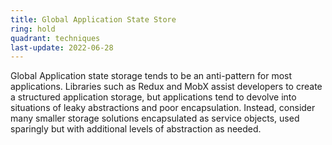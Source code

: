 ```yaml
---
title: Global Application State Store
ring: hold
quadrant: techniques
last-update: 2022-06-28
---
```


Global Application state storage tends to be an anti-pattern for most applications. Libraries such as Redux and MobX
assist developers to create a structured application storage, but applications tend to devolve into situations of leaky
abstractions and poor encapsulation. Instead, consider many smaller storage solutions encapsulated as service objects,
used sparingly but with additional levels of abstraction as needed.
